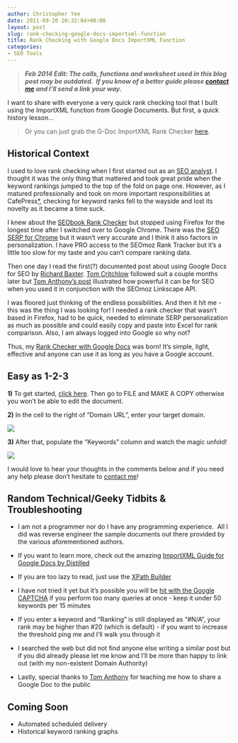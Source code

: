 ```yaml
---
author: Christopher Yee
date: 2011-09-20 20:32:04+00:00
layout: post
slug: rank-checking-google-docs-importxml-function
title: Rank Checking with Google Docs ImportXML Function
categories:
- SEO Tools
---
```


<blockquote>_**Feb 2014 Edit: The calls, functions and worksheet used in this blog post may be outdated.  If you know of a better guide please [contact me](http://www.christopheryee.org/contact/) and I'll send a link your way.**_</blockquote>


I want to share with everyone a very quick rank checking tool that I built using the ImportXML function from Google Documents. But first, a quick history lesson...


<blockquote>Or you can just grab the G-Doc ImportXML Rank Checker [here](https://docs.google.com/spreadsheet/ccc?key=0Aj-KlZ43mdOydExCcUxrOS1IWFltM21IS2tFQlJhbWc&hl=en_US#gid=0).</blockquote>




## Historical Context


I used to love rank checking when I first started out as an [SEO analyst](http://www.christopheryee.org/job-obtained-seo-analyst-intern/). I thought it was the only thing that mattered and took great pride when the keyword rankings jumped to the top of the fold on page one. However, as I matured professionally and took on more important responsibilities at CafePress[*](http://www.christopheryee.org/contact/), checking for keyword ranks fell to the wayside and lost its novelty as it became a time suck.



I knew about the [SEObook Rank Checker](http://tools.seobook.com/firefox/rank-checker/) but stopped using Firefox for the longest time after I switched over to Google Chrome. There was the [SEO SERP for Chrome](https://chrome.google.com/webstore/detail/ofoaoaloeipdofknnaapbmdddddioklg) but it wasn't very accurate and I think it also factors in personalization. I have PRO access to the SEOmoz Rank Tracker but it's a little too slow for my taste and you can't compare ranking data.

Then one day I read the first(?) documented post about using Google Docs for SEO by [Richard Baxter](http://seogadget.co.uk/playing-around-with-importxml-in-google-spreadsheets/). [Tom Critchlow](http://www.distilled.net/blog/seo/how-to-build-agile-seo-tools-using-google-docs/) followed suit a couple months later but [Tom Anthony's post](http://www.tomanthony.co.uk/blog/seomoz-linkscape-api-with-google-docs/) illustrated how powerful it can be for SEO when you used it in conjunction with the SEOmoz Linkscape API.

I was floored just thinking of the endless possibilities. And then it hit me - this was the thing I was looking for! I needed a rank checker that wasn't based in Firefox, had to be quick, needed to eliminate SERP personalization as much as possible and could easily copy and paste into Excel for rank comparison. Also, I am always logged into Google so why not?

Thus, my [Rank Checker with Google Docs](https://docs.google.com/spreadsheet/ccc?key=0Aj-KlZ43mdOydExCcUxrOS1IWFltM21IS2tFQlJhbWc&hl=en_US) was born! It's simple, light, effective and anyone can use it as long as you have a Google account.


## Easy as 1-2-3


**1)** To get started, [click here](https://docs.google.com/spreadsheet/ccc?key=0Aj-KlZ43mdOydExCcUxrOS1IWFltM21IS2tFQlJhbWc&hl=en_US). Then go to FILE and MAKE A COPY otherwise you won't be able to edit the document.

**2)** In the cell to the right of "Domain URL", enter your target domain.


![](/images/insert-domain-url-cell.png)


**3)** After that, populate the "Keywords" column and watch the magic unfold!


![](/images/insert-keywords-cell.png)


I would love to hear your thoughts in the comments below and if you need any help please don't hesitate to [contact me](http://www.christopheryee.org/contact/)!


## Random Technical/Geeky Tidbits & Troubleshooting





	
  * I am not a programmer nor do I have any programming experience.  All I did was reverse engineer the sample documents out there provided by the various aforementioned authors.

	
  * If you want to learn more, check out the amazing [ImportXML Guide for Google Docs by Distilled](http://www.distilled.net/blog/distilled/guide-to-google-docs-importxml/)

	
  * If you are too lazy to read, just use the [XPath Builder](http://www.xpathbuilder.com/)

	
  * I have not tried it yet but it's possible you will be [hit with the Google CAPTCHA](http://www.christopheryee.org/google-captcha-balls/) if you perform too many queries at once - keep it under 50 keywords per 15 minutes

	
  * If you enter a keyword and "Ranking" is still displayed as "#N/A", your rank may be higher than #20 (which is default) - if you want to increase the threshold ping me and I'll walk you through it

	
  * I searched the web but did not find anyone else writing a similar post but if you did already please let me know and I'll be more than happy to link out (with my non-existent Domain Authority)

	
  * Lastly, special thanks to [Tom Anthony](http://twitter.com/TomAnthonySEO) for teaching me how to share a Google Doc to the public




## Coming Soon

* Automated scheduled delivery
* Historical keyword ranking graphs



